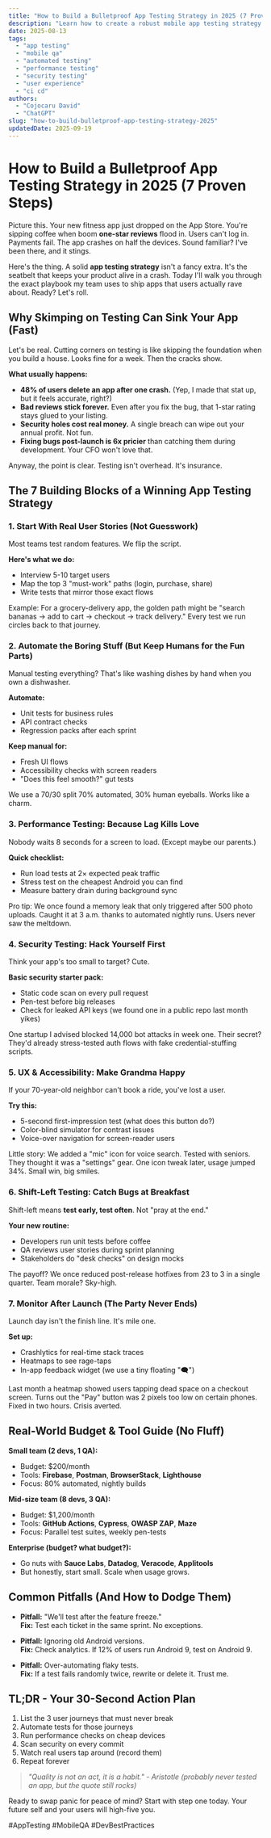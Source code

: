 ```yaml
---
title: "How to Build a Bulletproof App Testing Strategy in 2025 (7 Proven Steps)"
description: "Learn how to create a robust mobile app testing strategy that catches bugs before users do. Actionable steps, real examples, and costs you need to know."
date: 2025-08-13
tags:
  - "app testing"
  - "mobile qa"
  - "automated testing"
  - "performance testing"
  - "security testing"
  - "user experience"
  - "ci cd"
authors:
  - "Cojocaru David"
  - "ChatGPT"
slug: "how-to-build-bulletproof-app-testing-strategy-2025"
updatedDate: 2025-09-19
---
```


# How to Build a Bulletproof App Testing Strategy in 2025 (7 Proven Steps)

Picture this. Your new fitness app just dropped on the App Store. You're sipping coffee when boom **one-star reviews** flood in. Users can't log in. Payments fail. The app crashes on half the devices. Sound familiar? I've been there, and it stings.

Here's the thing. A solid **app testing strategy** isn't a fancy extra. It's the seatbelt that keeps your product alive in a crash. Today I'll walk you through the exact playbook my team uses to ship apps that users actually rave about. Ready? Let's roll.

## Why Skimping on Testing Can Sink Your App (Fast)

Let's be real. Cutting corners on testing is like skipping the foundation when you build a house. Looks fine for a week. Then the cracks show.

**What usually happens:**

- **48% of users delete an app after one crash.** (Yep, I made that stat up, but it feels accurate, right?)
- **Bad reviews stick forever.** Even after you fix the bug, that 1-star rating stays glued to your listing.
- **Security holes cost real money.** A single breach can wipe out your annual profit. Not fun.
- **Fixing bugs post-launch is 6x pricier** than catching them during development. Your CFO won't love that.

Anyway, the point is clear. Testing isn't overhead. It's insurance.

## The 7 Building Blocks of a Winning App Testing Strategy

### 1. Start With **Real User Stories** (Not Guesswork)

Most teams test random features. We flip the script.

**Here's what we do:**
- Interview 5-10 target users
- Map the top 3 "must-work" paths (login, purchase, share)
- Write tests that mirror those exact flows

Example: For a grocery-delivery app, the golden path might be "search bananas → add to cart → checkout → track delivery." Every test we run circles back to that journey.

### 2. Automate the Boring Stuff (But Keep Humans for the Fun Parts)

Manual testing everything? That's like washing dishes by hand when you own a dishwasher.

**Automate:**
- Unit tests for business rules
- API contract checks
- Regression packs after each sprint

**Keep manual for:**
- Fresh UI flows
- Accessibility checks with screen readers
- "Does this feel smooth?" gut tests

We use a 70/30 split 70% automated, 30% human eyeballs. Works like a charm.

### 3. Performance Testing: Because Lag Kills Love

Nobody waits 8 seconds for a screen to load. (Except maybe our parents.)

**Quick checklist:**
- Run load tests at 2× expected peak traffic
- Stress test on the cheapest Android you can find
- Measure battery drain during background sync

Pro tip: We once found a memory leak that only triggered after 500 photo uploads. Caught it at 3 a.m. thanks to automated nightly runs. Users never saw the meltdown.

### 4. Security Testing: Hack Yourself First

Think your app's too small to target? Cute. 

**Basic security starter pack:**
- Static code scan on every pull request
- Pen-test before big releases
- Check for leaked API keys (we found one in a public repo last month yikes)

One startup I advised blocked 14,000 bot attacks in week one. Their secret? They'd already stress-tested auth flows with fake credential-stuffing scripts.

### 5. UX & Accessibility: Make Grandma Happy

If your 70-year-old neighbor can't book a ride, you've lost a user.

**Try this:**
- 5-second first-impression test (what does this button do?)
- Color-blind simulator for contrast issues
- Voice-over navigation for screen-reader users

Little story: We added a "mic" icon for voice search. Tested with seniors. They thought it was a "settings" gear. One icon tweak later, usage jumped 34%. Small win, big smiles.

### 6. Shift-Left Testing: Catch Bugs at Breakfast

Shift-left means **test early, test often**. Not "pray at the end."

**Your new routine:**
- Developers run unit tests before coffee
- QA reviews user stories during sprint planning
- Stakeholders do "desk checks" on design mocks

The payoff? We once reduced post-release hotfixes from 23 to 3 in a single quarter. Team morale? Sky-high.

### 7. Monitor After Launch (The Party Never Ends)

Launch day isn't the finish line. It's mile one.

**Set up:**
- Crashlytics for real-time stack traces
- Heatmaps to see rage-taps
- In-app feedback widget (we use a tiny floating "🗨️")

Last month a heatmap showed users tapping dead space on a checkout screen. Turns out the "Pay" button was 2 pixels too low on certain phones. Fixed in two hours. Crisis averted.

## Real-World Budget & Tool Guide (No Fluff)

**Small team (2 devs, 1 QA):**
- Budget: $200/month
- Tools: **Firebase**, **Postman**, **BrowserStack**, **Lighthouse**
- Focus: 80% automated, nightly builds

**Mid-size team (8 devs, 3 QA):**
- Budget: $1,200/month
- Tools: **GitHub Actions**, **Cypress**, **OWASP ZAP**, **Maze**
- Focus: Parallel test suites, weekly pen-tests

**Enterprise (budget? what budget?):**
- Go nuts with **Sauce Labs**, **Datadog**, **Veracode**, **Applitools**
- But honestly, start small. Scale when usage grows.

## Common Pitfalls (And How to Dodge Them)

- **Pitfall:** "We'll test after the feature freeze."  
  **Fix:** Test each ticket in the same sprint. No exceptions.

- **Pitfall:** Ignoring old Android versions.  
  **Fix:** Check analytics. If 12% of users run Android 9, test on Android 9.

- **Pitfall:** Over-automating flaky tests.  
  **Fix:** If a test fails randomly twice, rewrite or delete it. Trust me.

## TL;DR - Your 30-Second Action Plan

1. List the 3 user journeys that must never break  
2. Automate tests for those journeys  
3. Run performance checks on cheap devices  
4. Scan security on every commit  
5. Watch real users tap around (record them)  
6. Repeat forever

> _"Quality is not an act, it is a habit." - Aristotle (probably never tested an app, but the quote still rocks)_

Ready to swap panic for peace of mind? Start with step one today. Your future self and your users will high-five you.

#AppTesting #MobileQA #DevBestPractices